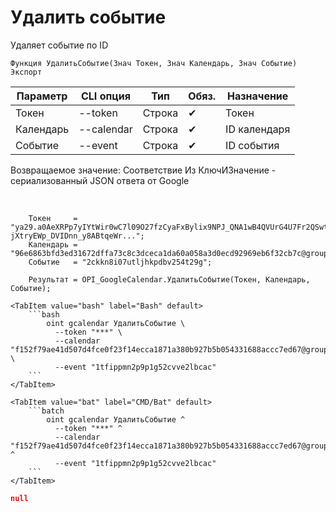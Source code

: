 ﻿---
sidebar_position: 7
---


# Удалить событие
 Удаляет событие по ID



`Функция УдалитьСобытие(Знач Токен, Знач Календарь, Знач Событие) Экспорт`

  | Параметр | CLI опция | Тип | Обяз. | Назначение |
  |-|-|-|-|-|
  | Токен | --token | Строка | &#x2714; | Токен |
  | Календарь | --calendar | Строка | &#x2714; | ID календаря |
  | Событие | --event | Строка | &#x2714; | ID события |

  
  Возвращаемое значение:   Соответствие Из КлючИЗначение - сериализованный JSON ответа от Google

<br/>




```bsl title="Пример использования для 1С:Предприятие/OneScript"
    Токен     = "ya29.a0AeXRPp7yIYtWir0wC7l09O27fzCyaFxBylix9NPJ_QNA1wB4QVUrG4U7Fr2QSwtfnWG7ZYf6VNrnekZ-jXtryEWp_DVIDnn_y8ABtqeWr...";
    Календарь = "96e6863bfd3ed31672dffa73c8c3dceca1da60a058a3d0ecd92969eb6f32cb7c@group.calendar.google.com";
    Событие   = "2ckkn8i07utljhkpdbv254t29g";

    Результат = OPI_GoogleCalendar.УдалитьСобытие(Токен, Календарь, Событие);
```
    

 <Tabs>
  
    <TabItem value="bash" label="Bash" default>
        ```bash
            oint gcalendar УдалитьСобытие \
              --token "***" \
              --calendar "f152f79ae41d507d4fce0f23f14ecca1871a380b927b5b054331688accc7ed67@group.calendar.google.com" \
              --event "1tfippmn2p9p1g52cvve2lbcac"
        ```
    </TabItem>
  
    <TabItem value="bat" label="CMD/Bat" default>
        ```batch
            oint gcalendar УдалитьСобытие ^
              --token "***" ^
              --calendar "f152f79ae41d507d4fce0f23f14ecca1871a380b927b5b054331688accc7ed67@group.calendar.google.com" ^
              --event "1tfippmn2p9p1g52cvve2lbcac"
        ```
    </TabItem>
</Tabs>


```json title="Результат"
null
```
